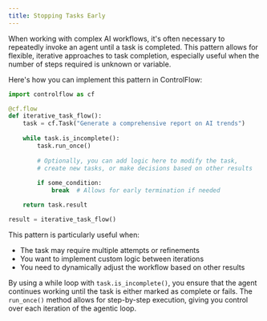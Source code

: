 ```yaml
---
title: Stopping Tasks Early
---
```


When working with complex AI workflows, it's often necessary to repeatedly invoke an agent until a task is completed. This pattern allows for flexible, iterative approaches to task completion, especially useful when the number of steps required is unknown or variable.

Here's how you can implement this pattern in ControlFlow:

```python
import controlflow as cf

@cf.flow
def iterative_task_flow():
    task = cf.Task("Generate a comprehensive report on AI trends")
    
    while task.is_incomplete():
        task.run_once()
        
        # Optionally, you can add logic here to modify the task,
        # create new tasks, or make decisions based on other results
        
        if some_condition:
            break  # Allows for early termination if needed

    return task.result

result = iterative_task_flow()
```

This pattern is particularly useful when:

- The task may require multiple attempts or refinements
- You want to implement custom logic between iterations
- You need to dynamically adjust the workflow based on other results

By using a while loop with `task.is_incomplete()`, you ensure that the agent continues working until the task is either marked as complete or fails. The `run_once()` method allows for step-by-step execution, giving you control over each iteration of the agentic loop.
